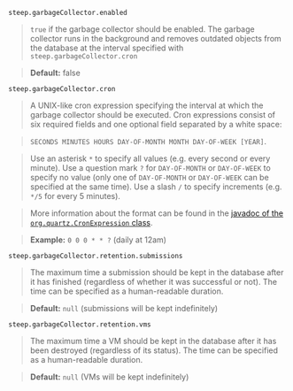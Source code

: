 `steep.garbageCollector.enabled`

> `true` if the garbage collector should be enabled. The garbage collector runs in the background and removes outdated objects from the database at the interval specified with `steep.garbageCollector.cron`

> **Default:** false

`steep.garbageCollector.cron`

> A UNIX-like cron expression specifying the interval at which the garbage collector should be executed. Cron expressions consist of six required fields and one optional field separated by a white space:

> `SECONDS MINUTES HOURS DAY-OF-MONTH MONTH DAY-OF-WEEK [YEAR]`.

> Use an asterisk `*` to specify all values (e.g. every second or every minute). Use a question mark `?` for `DAY-OF-MONTH` or `DAY-OF-WEEK` to specify no value (only one of `DAY-OF-MONTH` or `DAY-OF-WEEK` can be specified at the same time). Use a slash `/` to specify increments (e.g. `*/5` for every 5 minutes).

> More information about the format can be found in the [javadoc of the `org.quartz.CronExpression` class](https://www.quartz-scheduler.org/api/2.3.0/org/quartz/CronExpression.html).

> **Example:** `0 0 0 * * ?` (daily at 12am)

`steep.garbageCollector.retention.submissions`

> The maximum time a <DocsLink href="#submissions">submission</DocsLink> should be kept in the database after it has finished (regardless of whether it was successful or not). The time can be specified as a human-readable <DocsLink href="#durations">duration</DocsLink>.

> **Default:** `null` (submissions will be kept indefinitely)

`steep.garbageCollector.retention.vms`

> The maximum time a <DocsLink href="#vms">VM</DocsLink> should be kept in the database after it has been destroyed (regardless of its status). The time can be specified as a human-readable <DocsLink href="#durations">duration</DocsLink>.

> **Default:** `null` (VMs will be kept indefinitely)

